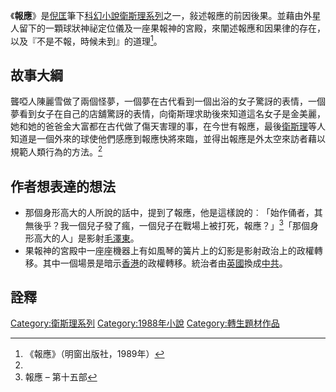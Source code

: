 {{Infobox book
|書名      = 報應
|圖像      = File:小說《報應》封面.jpg
|圖像說明   = 《報應》封面
|作者      = 衛斯理
|原名      = 
|中文書名   = 
|譯者      = 
|插圖      = 
|封面設計   = 
|出版地     = 香港
|語言      = 中文
|系列      = 衛斯理系列
|題材      = 
|類型      = 流行文學
|出版者     = 明窗出版社
|出版日期   = 
|中文版    = 
|媒介      = 
|頁數      = 291
|開本      = 
|isbn      = 962899431X
|oclc      = 
|杜威十進制圖書分類法    = 800
|美國國會圖書館圖書分類法 = 
|上一部作品  = [[鬼混|鬼混]]
|下一部作品  = [[錯手|錯手]]
|引用       = 
|被引用     = 
}}

《'''報應'''》是[[倪匡|倪匡]]筆下[[科幻小說|科幻小說]][[衛斯理系列|衛斯理系列]]之一，敍述報應的前因後果。並藉由外星人留下的一顆球狀神祕定位儀及一座果報神的宮殿，來闡述報應和因果律的存在，以及『不是不報，時候未到』的道理<ref name="#1">《報應》（明窗出版社，1989年）</ref>。

==故事大綱==
聾啞人陳麗雪做了兩個怪夢，一個夢在古代看到一個出浴的女子驚訝的表情，一個夢看到女子在自己的店舖驚訝的表情，向衛斯理求助後來知道這名女子是金美麗，她和她的爸爸金大富都在古代做了傷天害理的事，在今世有報應，最後[[衛斯理|衛斯理]]等人知道是一個外來的球使他們感應到報應快將來臨，並得出報應是外太空來訪者藉以規範人類行為的方法。<ref name="#1"/>

==作者想表達的想法==
*那個身形高大的人所說的話中，提到了報應，他是這樣說的︰「始作俑者，其無後乎？我一個兒子發了瘋，一個兒子在戰場上被打死，報應？」<ref>報應 – 第十五部</ref>「那個身形高大的人」是影射[[毛澤東|毛澤東]]。
*果報神的宮殿中一座座機器上有如風琴的簧片上的幻影是影射政治上的政權轉移。其中一個場景是暗示[[香港|香港]]的政權轉移。統治者由[[英國|英國]]換成[[中共|中共]]。

==詮釋==
<div class="references-small">
<references />
</div>

{{s-start}}
{{s-bef | before=066 [[鬼混|鬼混]]}}
{{s-ttl | title=衛斯理系列（按編號） | years=067 }}
{{s-aft | after=068 [[錯手|錯手]]}}
{{s-bef | before=[[鬼混|鬼混]]}}
{{s-ttl | title=衛斯理系列（按連載時序） | years=1988年8月28日至1988年12月11日 }}
{{s-aft | after=[[錯手|錯手]]}}
{{end box}}

{{衛斯理系列}}
[[Category:衛斯理系列|Category:衛斯理系列]]
[[Category:1988年小說|Category:1988年小說]]
[[Category:轉生題材作品|Category:轉生題材作品]]